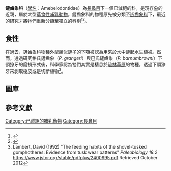 {{Automatic taxobox
| name = 鏟齒象科
| fossil_range = [[中新世|中新世]] - [[上新世|上新世]] {{Fossilrange|16|2.5}}
| image = WPHubeiPlatybeladon.jpg
| image_caption = [[鏟齒象|鏟齒象]]（''Platybelodon''）全身骨架化石，展於中國[[湖北省|湖北省]]武漢中華奇石館
| taxon = Amebelodontidae
| authority = Barbour, 1927
| subdivision_ranks = 屬
| subdivision = 
*†{{link-it|非洲乳齒象|Afromastodon coppensi|非洲乳齒象屬}} ''Afromastodon'' <small>Pickford, 2003</small>
*†{{link-en|板齒象屬|Amebelodon}} ''Amebelodon'' <small>Barbour, 1927</small>
*†{{link-de|隱齒象屬|Aphanobelodon}} ''Aphanobelodon'' <small>Wang, Deng, Ye, He, and Chen, 2016</small>
*†{{link-en|古鏟齒象屬|Archaeobelodon}} ''Archaeobelodon'' <small>Tassy, 1984</small>
*†{{link-de|寬齒象屬|Eurybelodon}} ''Eurybelodon''  <small>Lambert, 2016</small>
*†{{link-en|柱鏟齒象屬|Konobelodon}} ''Konobelodon'' <small>Lambert, 1990</small>
*†[[鏟齒象屬|鏟齒象屬]] ''Platybelodon'' <small>Borissiak, 1928</small>
*†{{link-en|原嵌齒象屬|Progomphotherium}} ''Progomphotherium'' <small>Pickford, 2003</small>
*†{{link-it|原互棱齒象屬|Protanancus}} ''Protanancus'' <small>Arambourg, 1945</small>
*†''{{link-en|Serbelodon}}'' <small>Frick, 1933</small>
*†{{link-en|邊脊鏟齒象屬|Torynobelodon}} ''Torynobelodon'' <small>Barbour, 1929</small>
}}

'''鏟齒象科'''（[[學名|學名]]：Amebelodontidae）為[[長鼻目|長鼻目]]下一個已滅絕的科，是現存[[象|象]]的近親，屬於大型[[草食性|草食性]][[哺乳動物|哺乳動物]]。鏟齒象科的物種原先被分類至[[嵌齒象科|嵌齒象科]]下，最近的研究才將牠們重新分類至獨立的科別<ref>{{cite journal |last1=Wang |first1=Shi-Qi |last2=Deng |first2=Tao |last3=Ye |first3=Jie |last4=He |first4=Wen |last5=Chen |first5=Shan-Qin |date=5 January 2016 |title=Morphological and ecological diversity of Amebelodontidae (Proboscidea, Mammalia) revealed by a Miocene fossil accumulation of an upper-tuskless proboscidean |url= |journal=Journal of Systematic Palaeontology |edition=Online |doi=10.1080/14772019.2016.1208687 |pages=1–15}}</ref><ref>{{cite journal |last1=Mothé|first1=D |last2=Ferretti|first2=MP|last3=Avilla|first3=LS|date=12 January 2016|title=The Dance of Tusks: Rediscovery of Lower Incisors in the Pan-American Proboscidean ''Cuvieronius hyodon'' Revises Incisor Evolution in Elephantimorpha| journal=PLoS ONE |doi=10.1371/journal.pone.0147009|pmc=4710528 |pmid=26756209 |volume=11 |page=e0147009}}</ref>。

==食性==
在過去，鏟齒象科物種外型類似鏟子的下顎被認為用來於水中鏟起[[水生植被|水生植被]]。然而，透過研究格氏鏟齒象（''P. grangeri''）與巴氏鏟齒象（''P. barnumbrowni''）下顎獠牙的磨損形式後，科學家認為牠們其實是棲息於[[疏林草原|疏林草原]]的物種，透過下顎獠牙來剝取樹皮或是切斷植物<ref>Lambert, David (1992) "The feeding habits of the shovel-tusked gomphotheres: Evidence from tusk wear patterns" ''Paleobiology 18.2'' https://www.jstor.org/stable/pdfplus/2400995.pdf Retrieved October 2012</ref>。

==圖庫==
{{Gallery
|Image:Archaeobelodon filholi.JPG|古鏟齒象（''Archaeobelodon filholi''）下顎化石
|Image:Platybelodon grangeri Skull.jpg|格氏鏟齒象（''Platybelodon grangeri''）顱骨化石
}}

==參考文獻==
{{reflist}}
{{古生物小作品}}
{{Taxonbar|from=Q24883996}}
{{長鼻目}}

[[Category:已滅絕的哺乳動物|Category:已滅絕的哺乳動物]]
[[Category:長鼻目|Category:長鼻目]]